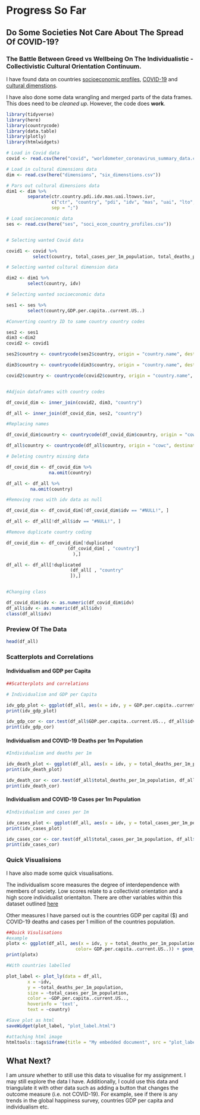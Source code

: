 # Progress So Far

## Do Some Societies Not Care About The Spread Of COVID-19?
### The Battle Between Greed vs Wellbeing On The Individualistic - Collectivistic Cultural Orientation Continuum.  


I have found data on countries [socioeconomic profiles](https://www.kaggle.com/nishanthsalian/socioeconomic-country-profiles), [COVID-19](https://www.kaggle.com/josephassaker/covid19-global-dataset?select=worldometer_coronavirus_summary_data.csv) and [cultural dimenstions](https://www.kaggle.com/tarukofusuki/hofstedes-6d-model-of-national-culture). 

I have also done some data wrangling and merged parts of the data frames. This does need to be *cleaned up*. However, the code does **work**.


```r
library(tidyverse)
library(here)
library(countrycode)
library(data.table)
library(plotly)
library(htmlwidgets)
```

```r
# Load in Covid data
covid <- read.csv(here("covid", "worldometer_coronavirus_summary_data.csv"))

# Load in cultural dimensions data
dim <- read.csv(here("dimensions", "six_dimenstions.csv"))

# Pars out cultural dimensions data
dim1 <- dim %>%
        separate(ctr.country.pdi.idv.mas.uai.ltowvs.ivr, 
                 c("ctr", "country", "pdi", "idv", "mas", "uai", "lto", "ivr"),
                 sep = ";")

# Load socioeconomic data
ses <- read.csv(here("ses", "soci_econ_country_profiles.csv"))


# Selecting wanted Covid data

covid1 <- covid %>%
          select(country, total_cases_per_1m_population, total_deaths_per_1m_population)

# Selecting wanted cultural dimension data

dim2 <- dim1 %>%
        select(country, idv)

# Selecting wanted socioeconomic data

ses1 <- ses %>%
        select(country,GDP.per.capita..current.US..)

#Converting country ID to same country country codes

ses2 <- ses1
dim3 <-dim2
covid2 <- covid1

ses2$country <- countrycode(ses2$country, origin = "country.name", destination = "cowc")

dim3$country <- countrycode(dim3$country, origin = "country.name", destination = "cowc")

covid2$country <- countrycode(covid2$country, origin = "country.name", destination = "cowc")


#Adjoin dataframes with country codes

df_covid_dim <- inner_join(covid2, dim3, "country")

df_all <- inner_join(df_covid_dim, ses2, "country")

#Replacing names

df_covid_dim$country <- countrycode(df_covid_dim$country, origin = "cowc", destination = "country.name")

df_all$country <- countrycode(df_all$country, origin = "cowc", destination = "country.name")

# Deleting country missing data

df_covid_dim <- df_covid_dim %>%
                na.omit(country)

df_all <- df_all %>%
         na.omit(country)

#Removing rows with idv data as null

df_covid_dim <- df_covid_dim[!df_covid_dim$idv == "#NULL!", ] 

df_all <- df_all[!df_all$idv == "#NULL!", ]

#Remove duplicate country coding

df_covid_dim <- df_covid_dim[!duplicated
                       (df_covid_dim[ , "country"]
                         ),]

df_all <- df_all[!duplicated
                        (df_all[ , "country"
                        ]),]


#Changing class

df_covid_dim$idv <- as.numeric(df_covid_dim$idv)
df_all$idv <- as.numeric(df_all$idv)
class(df_all$idv)

```

### Preview Of The Data
```r
head(df_all)
```


### Scatterplots and Correlations

#### Individualism and GDP per Capita 

```r
##Scatterplots and correlations

# Individualism and GDP per Capita

idv_gdp_plot <- ggplot(df_all, aes(x = idv, y = GDP.per.capita..current.US..)) + geom_point() + geom_smooth(method = 'lm', se = FALSE)
print(idv_gdp_plot)

idv_gdp_cor <- cor.test(df_all$GDP.per.capita..current.US.., df_all$idv)
print(idv_gdp_cor)
```
#### Individualism and COVID-19 Deaths per 1m Population

```r
#Individualism and deaths per 1m

idv_death_plot <- ggplot(df_all, aes(x = idv, y = total_deaths_per_1m_population)) + geom_point() + geom_smooth(method = 'lm', se = FALSE)
print(idv_death_plot)

idv_death_cor <- cor.test(df_all$total_deaths_per_1m_population, df_all$idv)
print(idv_death_cor)
```
#### Individualism and COVID-19 Cases per 1m Population 

```r
#Individualism and cases per 1m

idv_cases_plot <- ggplot(df_all, aes(x = idv, y = total_cases_per_1m_population)) + geom_point() + geom_smooth(method = 'lm', se = FALSE)
print(idv_cases_plot)

idv_cases_cor <- cor.test(df_all$total_cases_per_1m_population, df_all$idv)
print(idv_cases_cor)

```
### Quick Visualisions 
I have also made some quick visualisations. 

The individualism score measures the degree of interdependence with members of society. Low scores relate to a collectivist orientation and a high score individualist orientaiton. There are other variables within this dataset outlined [here](https://www.hofstede-insights.com/country-comparison/the-uk/)

Other measures I have parsed out is the countries GDP per capital ($) and COVID-19 deaths and cases per 1 million of the countries population. 


```r

##Quick Visulisations 
#example
plotx <- ggplot(df_all, aes(x = idv, y = total_deaths_per_1m_population, size = total_cases_per_1m_population,
                          color= GDP.per.capita..current.US..)) + geom_point() + geom_smooth(method = 'lm', se = FALSE)
print(plotx)
```
```r
#With countries labelled

plot_label <- plot_ly(data = df_all,
        x = ~idv,
        y = ~total_deaths_per_1m_population,
        size = ~total_cases_per_1m_population,
        color = ~GDP.per.capita..current.US..,
        hoverinfo = 'text',
        text = ~country)

#Save plot as html
saveWidget(plot_label, "plot_label.html")
```

```r
#attaching html image
htmltools::tags$iframe(title = "My embedded document", src = "plot_label.html", width = "100%", height = "400")
```


## What Next?   
I am *unsure* whether to still use this data to visualise for my assignment. I may still explore the data I have. Additionally, I could use this data and triangulate it with other data such as adding a button that changes the outcome measure (i.e. not COVID-19). For example, see if there is any trends in the global happiness survey, countries GDP per capita and individualism etc.  


